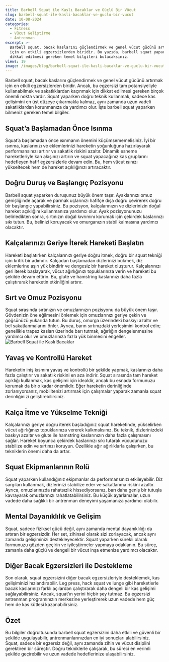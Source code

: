 ```yaml
---
title: Barbell Squat ile Kaslı Bacaklar ve Güçlü Bir Vücut
slug: barbell-squat-ile-kasli-bacaklar-ve-guclu-bir-vucut
date: 10-08-2024
categories:
  - Fitness
  - Vücut Geliştirme
  - Antrenman
excerpt: >-
  Barbell squat, bacak kaslarını güçlendirmek ve genel vücut gücünü artırmak
  için en etkili egzersizlerden biridir. Bu yazıda, barbell squat yaparken
  dikkat edilmesi gereken temel bilgileri bulacaksınız.
views: 19
image: /images/blog/barbell-squat-ile-kasli-bacaklar-ve-guclu-bir-vucut.jpg
---
```


Barbell squat, bacak kaslarını güçlendirmek ve genel vücut gücünü artırmak için en etkili egzersizlerden biridir. Ancak, bu egzersizi tam potansiyeliyle kullanabilmek ve sakatlıklardan kaçınmak için dikkat edilmesi gereken birçok önemli nokta vardır. Squat yaparken doğru teknik kullanmak, sadece kas gelişimini en üst düzeye çıkarmakla kalmaz, aynı zamanda uzun vadeli sakatlıklardan korunmanıza da yardımcı olur. İşte barbell squat yaparken bilmeniz gereken temel bilgiler.

## Squat’a Başlamadan Önce Isınma

Squat’a başlamadan önce ısınmanın önemini küçümsememelisiniz. İyi bir ısınma, kaslarınızı ve eklemlerinizi hareketin yoğunluğuna hazırlayarak performansınızı artırır ve sakatlık riskini azaltır. Dinamik esneme hareketleriyle kan akışınızı artırın ve squat yapacağınız kas gruplarını hedefleyen hafif egzersizlerle devam edin. Bu, hem vücut ısınızı yükseltecek hem de hareket açıklığınızı artıracaktır.

## Doğru Duruş ve Başlangıç Pozisyonu

Barbell squat yaparken duruşunuz büyük önem taşır. Ayaklarınızı omuz genişliğinde açarak ve parmak uçlarınızı hafifçe dışa doğru çevirerek doğru bir başlangıç yapabilirsiniz. Bu pozisyon, kalçalarınızın ve dizlerinizin doğal hareket açıklığını kullanmanıza yardımcı olur. Ayak pozisyonunuzu belirledikten sonra, sırtınızın doğal kıvrımını korumak için çekirdek kaslarınızı sıkı tutun. Bu, belinizi koruyacak ve omurganızın stabil kalmasına yardımcı olacaktır.

## Kalçalarınızı Geriye İterek Hareketi Başlatın

Hareketi başlatırken kalçalarınızı geriye doğru itmek, doğru bir squat tekniği için kritik bir adımdır. Kalçadan başlamadan dizlerinizi bükmek, diz eklemlerine aşırı yük bindirir ve dengesiz bir hareket oluşturur. Kalçalarınızı geri iterek başlayarak, vücut ağırlığınızı topuklarınıza verin ve hareketi bu şekilde devam ettirin. Bu, glute ve hamstring kaslarınızı daha fazla çalıştırarak hareketin etkinliğini artırır.

## Sırt ve Omuz Pozisyonu

Squat sırasında sırtınızın ve omuzlarınızın pozisyonu da büyük önem taşır. Gövdenizin öne eğilmesini önlemek için omuzlarınızı geriye çekin ve göğsünüzü yukarıda tutun. Bu duruş, omurga üzerindeki baskıyı azaltır ve bel sakatlanmalarını önler. Ayrıca, barın sırtınızdaki yerleşimini kontrol edin; genellikle trapez kasları üzerinde barı tutmak, ağırlığın dengelenmesine yardımcı olur ve omuzlarınıza fazla yük binmesini engeller.
<img src="/images/blog/barbell-squat.jpg" alt="Barbell Squat ile Kaslı Bacaklar" className="w-full" />

## Yavaş ve Kontrollü Hareket

Hareketin iniş kısmını yavaş ve kontrollü bir şekilde yapmak, kaslarınızı daha fazla çalıştırır ve sakatlık riskini en aza indirir. Squat sırasında tam hareket açıklığı kullanmak, kas gelişimi için idealdir, ancak bu esnada formunuzu korumak da bir o kadar önemlidir. Eğer hareketin derinliğinde zorlanıyorsanız, mobilitenizi artırmak için çalışmalar yaparak zamanla squat derinliğinizi geliştirebilirsiniz.

## Kalça İtme ve Yükselme Tekniği

Kalçalarınızı geriye doğru iterek başladığınız squat hareketinde, yükselirken vücut ağırlığınızı topuklarınıza vererek kalkmalısınız. Bu teknik, dizlerinizdeki baskıyı azaltır ve glute ile hamstring kaslarınızın daha fazla çalışmasını sağlar. Hareket boyunca çekirdek kaslarınızı sıkı tutarak vücudunuzu stabilize edin ve sırtınızı koruyun. Özellikle ağır ağırlıklarla çalışırken, bu tekniklerin önemi daha da artar.

## Squat Ekipmanlarının Rolü

Squat yaparken kullandığınız ekipmanlar da performansınızı etkileyebilir. Diz sargıları kullanmak, dizlerinizi stabilize eder ve sakatlanma riskini azaltır. Ayrıca, omuzlarınızda rahatsızlık hissediyorsanız, barı daha geniş bir tutuşla kavrayarak omuzlarınızı rahatlatabilirsiniz. Bu küçük ayarlamalar, uzun vadede daha sağlıklı bir antrenman deneyimi yaşamanıza yardımcı olabilir.

## Mental Dayanıklılık ve Gelişim

Squat, sadece fiziksel gücü değil, aynı zamanda mental dayanıklılığı da artıran bir egzersizdir. Her set, zihinsel olarak sizi zorlayacak, ancak aynı zamanda gelişiminizi destekleyecektir. Squat yaparken sürekli olarak formunuzu gözden geçirin ve iyileştirmeler yapmaya odaklanın. Bu süreç, zamanla daha güçlü ve dengeli bir vücut inşa etmenize yardımcı olacaktır.

## Diğer Bacak Egzersizleri ile Destekleme

Son olarak, squat egzersizini diğer bacak egzersizleriyle desteklemek, kas gelişiminizi hızlandırabilir. Leg press, hack squat ve lunge gibi hareketlerle bacak kaslarınızı farklı açılardan çalıştırarak daha dengeli bir kas gelişimi sağlayabilirsiniz. Ancak, squat'ın yerini hiçbir şey tutmaz. Bu egzersizi antrenman programınızın merkezine yerleştirerek uzun vadede hem güç hem de kas kütlesi kazanabilirsiniz.

## Özet

Bu bilgiler doğrultusunda barbell squat egzersizini daha etkili ve güvenli bir şekilde uygulayabilir, antrenmanlarınızdan en iyi sonuçları alabilirsiniz. Squat, sadece bir egzersiz değil, aynı zamanda zihin ve vücut disiplini gerektiren bir süreçtir. Doğru tekniklerle çalışarak, bu süreci en verimli şekilde geçirebilir ve uzun vadede hedeflerinize ulaşabilirsiniz.
